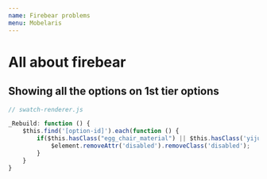 ```yaml
---
name: Firebear problems
menu: Mobelaris
---
```


# All about firebear

## Showing all the options on 1st tier options

```js
// swatch-renderer.js

_Rebuild: function () {
    $this.find('[option-id]').each(function () {
        if($this.hasClass("egg_chair_material") || $this.hasClass('yiju_options') || $this.hasClass('material')){
            $element.removeAttr('disabled').removeClass('disabled');
        }
    }
}
```


